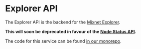 
# Explorer API

The Explorer API is the backend for the [Mixnet Explorer](https://explorer.nymtech.net/).

**This will soon be deprecated in favour of the [Node Status API](ns-api.mdx).**

The code for this service can be found [in our monorepo](https://github.com/nymtech/nym/tree/develop/explorer).
